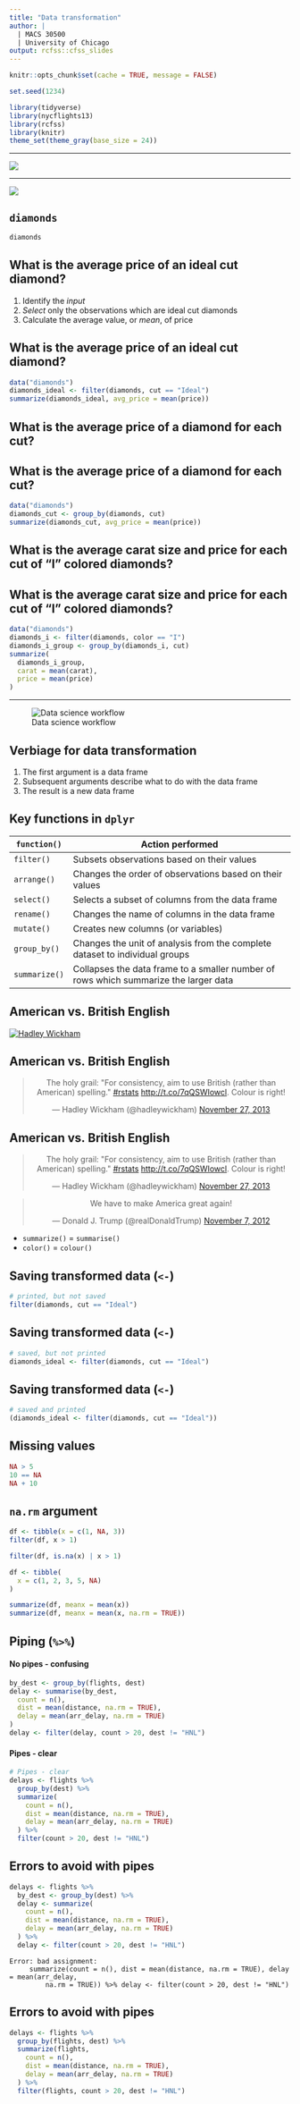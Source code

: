 ```yaml
---
title: "Data transformation"
author: |
  | MACS 30500
  | University of Chicago
output: rcfss::cfss_slides
---
```


```r
knitr::opts_chunk$set(cache = TRUE, message = FALSE)

set.seed(1234)

library(tidyverse)
library(nycflights13)
library(rcfss)
library(knitr)
theme_set(theme_gray(base_size = 24))
```

----

![](../images/xmen_xavier.jpg)

----

[![](../images/xkcd_computer_problems.png)](https://xkcd.com/722/)


## `diamonds`

```r
diamonds
```

## What is the average price of an ideal cut diamond?

1. Identify the *input*
1. *Select* only the observations which are ideal cut diamonds
1. Calculate the average value, or *mean*, of price

## What is the average price of an ideal cut diamond?

```r
data("diamonds")
diamonds_ideal <- filter(diamonds, cut == "Ideal")
summarize(diamonds_ideal, avg_price = mean(price))
```

## What is the average price of a diamond for each cut?

## What is the average price of a diamond for each cut?

```r
data("diamonds")
diamonds_cut <- group_by(diamonds, cut)
summarize(diamonds_cut, avg_price = mean(price))
```

## What is the average carat size and price for each cut of "I" colored diamonds?

## What is the average carat size and price for each cut of "I" colored diamonds?

```r
data("diamonds")
diamonds_i <- filter(diamonds, color == "I")
diamonds_i_group <- group_by(diamonds_i, cut)
summarize(
  diamonds_i_group,
  carat = mean(carat),
  price = mean(price)
)
```

----

![Data science workflow](../images/data-science/base.png)

## Verbiage for data transformation

1. The first argument is a data frame
1. Subsequent arguments describe what to do with the data frame
1. The result is a new data frame

## Key functions in `dplyr`

`function()`  | Action performed
--------------|--------------------------------------------------------
`filter()`    | Subsets observations based on their values
`arrange()`   | Changes the order of observations based on their values
`select()`    | Selects a subset of columns from the data frame
`rename()`    | Changes the name of columns in the data frame
`mutate()`    | Creates new columns (or variables)
`group_by()`  | Changes the unit of analysis from the complete dataset to individual groups
`summarize()` | Collapses the data frame to a smaller number of rows which summarize the larger data

## American vs. British English

[![Hadley Wickham](../images/hadley-wickham.jpg)](http://hadley.nz/)

## American vs. British English

<center>
<blockquote class="twitter-tweet" data-lang="en"><p lang="en" dir="ltr">The holy grail: &quot;For consistency, aim to use British (rather than American) spelling.&quot; <a href="https://twitter.com/hashtag/rstats?src=hash">#rstats</a> <a href="http://t.co/7qQSWIowcl">http://t.co/7qQSWIowcl</a>. Colour is right!</p>&mdash; Hadley Wickham (@hadleywickham) <a href="https://twitter.com/hadleywickham/status/405707093770244097">November 27, 2013</a></blockquote>
<script async src="http://platform.twitter.com/widgets.js" charset="utf-8"></script>
</center>

## American vs. British English

<center>
<blockquote class="twitter-tweet" data-lang="en"><p lang="en" dir="ltr">The holy grail: &quot;For consistency, aim to use British (rather than American) spelling.&quot; <a href="https://twitter.com/hashtag/rstats?src=hash">#rstats</a> <a href="http://t.co/7qQSWIowcl">http://t.co/7qQSWIowcl</a>. Colour is right!</p>&mdash; Hadley Wickham (@hadleywickham) <a href="https://twitter.com/hadleywickham/status/405707093770244097">November 27, 2013</a></blockquote>
<script async src="http://platform.twitter.com/widgets.js" charset="utf-8"></script>

<blockquote class="twitter-tweet" data-lang="en"><p lang="en" dir="ltr">We have to make America great again!</p>&mdash; Donald J. Trump (@realDonaldTrump) <a href="https://twitter.com/realDonaldTrump/status/266254611919282177">November 7, 2012</a></blockquote>
<script async src="http://platform.twitter.com/widgets.js" charset="utf-8"></script>
</center>

* `summarize()` = `summarise()`
* `color()` = `colour()`

## Saving transformed data (`<-`) {.scrollable}

```r
# printed, but not saved
filter(diamonds, cut == "Ideal")
```

## Saving transformed data (`<-`) {.scrollable}

```r
# saved, but not printed
diamonds_ideal <- filter(diamonds, cut == "Ideal")
```

## Saving transformed data (`<-`) {.scrollable}

```r
# saved and printed
(diamonds_ideal <- filter(diamonds, cut == "Ideal"))
```

## Missing values

```r
NA > 5
10 == NA
NA + 10
```

## `na.rm` argument {.scrollable}

```r
df <- tibble(x = c(1, NA, 3))
filter(df, x > 1)

filter(df, is.na(x) | x > 1)
```

```r
df <- tibble(
  x = c(1, 2, 3, 5, NA)
)

summarize(df, meanx = mean(x))
summarize(df, meanx = mean(x, na.rm = TRUE))
```

## Piping (`%>%`)

#### No pipes - confusing

```r
by_dest <- group_by(flights, dest)
delay <- summarise(by_dest,
  count = n(),
  dist = mean(distance, na.rm = TRUE),
  delay = mean(arr_delay, na.rm = TRUE)
)
delay <- filter(delay, count > 20, dest != "HNL")
```

#### Pipes - clear

```r
# Pipes - clear
delays <- flights %>% 
  group_by(dest) %>% 
  summarize(
    count = n(),
    dist = mean(distance, na.rm = TRUE),
    delay = mean(arr_delay, na.rm = TRUE)
  ) %>% 
  filter(count > 20, dest != "HNL")
```

## Errors to avoid with pipes

```r
delays <- flights %>% 
  by_dest <- group_by(dest) %>% 
  delay <- summarize(
    count = n(),
    dist = mean(distance, na.rm = TRUE),
    delay = mean(arr_delay, na.rm = TRUE)
  ) %>% 
  delay <- filter(count > 20, dest != "HNL")
```

```
Error: bad assignment: 
     summarize(count = n(), dist = mean(distance, na.rm = TRUE), delay = mean(arr_delay, 
         na.rm = TRUE)) %>% delay <- filter(count > 20, dest != "HNL")
```

## Errors to avoid with pipes

```r
delays <- flights %>% 
  group_by(flights, dest) %>% 
  summarize(flights,
    count = n(),
    dist = mean(distance, na.rm = TRUE),
    delay = mean(arr_delay, na.rm = TRUE)
  ) %>% 
  filter(flights, count > 20, dest != "HNL")
```
